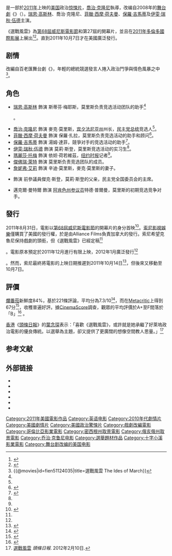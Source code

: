 {{noteTA
|G1=Show
|G2=Movie
}}
{{Infobox film
|name           = 总统杀局
|original_name  = {{lang|en|''The Ides of March''}}
|image          = The Ides of March Poster.jpg
|cn_name        = 总统杀局
|hk_name        = 選戰風雲
|tw_name        = 選戰風雲
|sg_name        = 選戰風雲
|caption        = 電影海報
|director       = [[喬治·克隆尼|喬治·克隆尼]]
|producer       = 喬治·克隆尼<br />[[葛蘭·海斯洛夫|葛蘭·海斯洛夫]]<br />{{link-en|布萊恩·奧利弗|Brian Oliver (producer)}}<br />[[李奧納多·狄卡皮歐|李奧納多·狄卡皮歐]]
|screenplay     = 喬治·克隆尼<br />葛蘭·海斯洛夫<br />布萊恩·奧利弗
|based_on       = {{based on|{{link-en|法拉格北站|Farragut North (play)}}|{{link-en|博·威廉曼|Brian Oliver (producer)}}}}
|starring       = [[瑞恩·高斯林|瑞恩·高斯林]]<br />[[佐治·古尼|佐治·古尼]]<br />[[菲臘·西摩·荷夫曼|菲臘·西摩·荷夫曼]]<br />[[保罗·吉亚玛提|保罗·吉亚玛提]]<br />[[瑪麗莎·托梅|瑪麗莎·托梅]]<br />[[傑佛瑞·萊特|傑佛瑞·萊特]]<br />[[伊雯·瑞秋·伍德|伊雯·瑞秋·伍德]]
|music          = [[亚历山大·德斯普拉|亚历山大·德斯普拉]]
|cinematography = Phedon Papamichael
|editing        = {{link-en|史蒂芬·米隆尼|Stephen Mirrione}}
|studio         = {{link-en|Smokehouse Pictures|Smoke House Pictures}}<br />[[Appian_Way_Productions|Appian Way Productions]]
|distributor    = [[哥倫比亞電影公司|哥倫比亞電影公司]]
|released       = {{film date|2011|8|31|[[第68届威尼斯电影节|威尼斯電影節]]|2011|10|7|美國|2011|11|3|新加坡|2011|12|2|臺灣|2012|2|2|香港<ref>{{Cite web |url=http://movie.now.com/home/movie?id=TheIdesofmarch# |title=存档副本 |access-date=2012-05-31 |archive-url=https://web.archive.org/web/20131019202354/http://movie.now.com/home/movie?id=TheIdesofmarch# |archive-date=2013-10-19 |dead-url=yes }}</ref>}}
|runtime        = 101 分钟<ref>{{cite web |url = http://www.bbfc.co.uk/AFF283021 |title='The Ides of March' (15) |publisher=[[British_Board_of_Film_Classification|British Board of Film Classification]] |date=2011-09-12 |accessdate=2011-09-12}}</ref>
|country        = {{美國電影產地}}
|language       = 英语
|budget         = $1250万<ref>{{cite news |url = http://latimesblogs.latimes.com/entertainmentnewsbuzz/2011/10/movie-projector-real-steel-ides-of-march.html |title=Movie Projector: 'Real Steel' to crush 'Ides of March' |last=Kaufman |first=Amy |work=[[Los_Angeles_Times|Los Angeles Times]] |date=2011-10-06 |accessdate=2011-10-07}}</ref>
|gross          = $64,628,535<ref>{{cite web |url = http://www.boxofficemojo.com/movies/?id=idesofmarch.htm |title=The Ides of March (2011) |work=[[Box_Office_Mojo|Box Office Mojo]] |publisher=[[Amazon.com|Amazon.com]] |accessdate=2012-01-17}}</ref><ref name="The-Numbers">{{cite web |url=http://www.the-numbers.com/movie/Ides-of-March |title=The Ides of March |work=The-Numbers.com |accessdate=2011-11-29}}</ref>
}}

{{作品名稱|name=''The Ides of March''|hk=選戰風雲|cn=总统杀局|equiv-tw=hk}}是一部於[[2011年電影|2011年]]上映的[[美国|美国]]政治[[驚悚片|惊悚片]]，[[喬治·克隆尼|喬治·克隆尼]]執導，改编自{{link-en|博·威廉曼|Brian Oliver (producer)}}2008年的[[舞台劇|舞台劇]]《{{link-en|法拉格北站|Farragut North (play)}}》（{{lang|en|''Farragut North''}}）。[[瑞恩·高斯林|瑞恩·高斯林]]、喬治·克隆尼、[[菲臘·西摩·荷夫曼|菲臘·西摩·荷夫曼]]、[[保羅·吉馬蒂|保羅·吉馬蒂]]及[[伊雯·瑞秋·伍德|伊雯·瑞秋·伍德]]主演。

《選戰風雲》為[[第68屆威尼斯電影節|第68屆威尼斯電影節]]和第27屆{{link-en|海法國際電影節|Haifa International Film Festival}}的開幕片，並且在[[2011年多倫多國際影展|2011年多倫多國際影展]]上展出<ref>{{cite news |title=TIFF 2011: U2, Brad Pitt, George Clooney Films Featured At 2011 Toronto International Film Festival |url=http://www.huffingtonpost.ca/2011/07/26/tiff-brad-pitt-2011-george-clooney-u2_n_909633.html#s316195&title=U2 |accessdate=2011-08-25 |work=[[The_Huffington_Post|The Huffington Post]] |agency={{link-en|The Canadian Press|The Canadian Press}} |date=2011-07-26}}</ref><ref name=Evans2011>{{Cite journal  | title = Ides of March premiere photos  | url = http://www.digitalhit.com/galleries/40/579/
 | year = 2011  | author = Evans, Ian  | journal = DigitalHit.com  | accessdate = 2012-03-20   }}</ref>。直到2011年10月7日才在美國廣泛發行。

== 剧情 ==
改編自百老匯舞台劇《{{link-en|法拉格北站|Farragut North (play)}}》，年輕的總統競選發言人捲入政治鬥爭與情色風暴之中<ref>{{@movies|id=fien51124035|title=選戰風雲 The Ides of March}}<!-- 2015-11-20 accessdate --></ref>。

== 角色 ==
* [[瑞恩·高斯林|瑞恩·高斯林]] 飾演 斯蒂芬·梅耶斯，莫里斯负责竞选活动团队的助手<ref name="/Film">{{cite news |last=Fischer |first=Russ |url=http://www.slashfilm.com/sony-picks-george-clooneys-the-ides-march-late-2011-oscarquliafying-run |title=Sony Picks up George Clooney's 'The Ides of March' For December 2011 Release |work={{link-en|/Film|/Film}} |date=2010-11-02 |accessdate=2011-03-02 |archiveurl=https://www.webcitation.org/61npzGqRp?url=http://www.slashfilm.com/sony-picks-george-clooneys-the-ides-march-late-2011-oscarquliafying-run |archivedate=2011-09-19 |deadurl=no }}</ref>。
* [[喬治·克隆尼|喬治·克隆尼]] 飾演 麥克·莫里斯，[[宾夕法尼亚州|宾夕法尼亚州]]州长，[[民主党_(美国)|民主党]][[美国总统|总统]]竞选人<ref name="/Film" />。
* [[菲臘·西摩·荷夫曼|菲臘·西摩·荷夫曼]] 飾演 保羅·扎拉，莫里斯负责竞选活动的助手和顾问<ref name="NYTimesCast">{{cite news |url=http://movies.nytimes.com/movie/451477/Farragut-North/cast |title=The Ides of March (2011) |work=[[All_Media_Guide|All Media Guide]] |publisher=The New York Times Company|accessdate=2011-07-28}}</ref>。
* [[保羅·吉馬蒂|保羅·吉馬蒂]] 飾演 湯姆·達菲，競爭对手的竞选活动的助手<ref name="Vareity1">{{cite news |last=McNary |first=Dave |url=http://www.variety.com/article/VR1118026480 |title=Clooney to direct Gosling in 'Ides of March' |work=[[Variety_(magazine)|Variety]] |publisher={{link-en|Reed Business Information|Reed Business Information}} |date=2010-10-27 |accessdate=2011-03-01 |archiveurl=https://www.webcitation.org/61nq3lOhR?url=http://www.variety.com/article/VR1118026480 |archivedate=2011-09-19 |deadurl=no }}</ref>。
* [[伊雯·瑞秋·伍德|伊雯·瑞秋·伍德]] 飾演 莫莉·斯登，莫里斯竞选活动的实习生<ref name="Vareity1" />。
* [[瑪麗莎·托梅|瑪麗莎·托梅]] 飾演 依妲·荷若維茲，[[纽约时报|纽约时报]]记者<ref name="Vareity1" />。
* [[傑佛瑞·萊特|傑佛瑞·萊特]] 飾演 莫里斯负责竞选团队的成员。
* [[詹妮弗·艾莉|詹妮弗·艾莉]] 飾演 辛迪·莫里斯，麥克·莫里斯的妻子。
* {{link-en|格雷戈里·艾辛|Gregory Itzin}} 飾演 前參議員傑克·斯登，莫莉·斯登的父亲，民主党全国委员会的主席。
* 邁克爾·曼特爾 飾演 [[阿肯色州|阿肯色州]][[参议员|参议员]]特德·普爾曼，莫里斯的初期竞选竞争对手。

== 發行 ==
2011年8月31日，電影以[[第68屆威尼斯電影節|第68屆威尼斯電影節]]的開幕片的身分首映<ref>{{cite news |last=Vivarelli |first=Nick |date=2011-06-22 |url=http://www.variety.com/article/VR1118038944 |title=Venice confirms 'Ides' as opener |work=[[Variety_(magazine)|Variety]] |publisher={{link-en|Reed Business Information|Reed Business Information}} |accessdate=2011-06-22 |archiveurl=https://www.webcitation.org/61nplpyV9?url=http://www.variety.com/article/VR1118038944 |archivedate=2011-09-19 |deadurl=no }}</ref>。[[索尼影視娛樂|索尼影視娛樂]]僅購買了美國的發行權，於是由Alliance Films負責加拿大的發行。索尼希望克魯尼保持戲劇的頭銜，但《選戰風雲》已經定稿<ref name="/Film">{{cite news |last=Fischer |first=Russ |url=http://www.slashfilm.com/sony-picks-george-clooneys-the-ides-march-late-2011-oscarquliafying-run |title=Sony Picks up George Clooney's 'The Ides of March' For December 2011 Release |work={{link-en|/Film|/Film}} |date=2010-11-02 |accessdate=2011-03-02 |archiveurl=https://www.webcitation.org/61npzGqRp?url=http://www.slashfilm.com/sony-picks-george-clooneys-the-ides-march-late-2011-oscarquliafying-run |archivedate=2011-09-19 |deadurl=no }}</ref>。電影原本預定於2011年12月進行有限上映，2012年1月廣泛發行<ref name="/Film">{{cite news |last=Fischer |first=Russ |url=http://www.slashfilm.com/sony-picks-george-clooneys-the-ides-march-late-2011-oscarquliafying-run |title=Sony Picks up George Clooney's 'The Ides of March' For December 2011 Release |work={{link-en|/Film|/Film}} |date=2010-11-02 |accessdate=2011-03-02 |archiveurl=https://www.webcitation.org/61npzGqRp?url=http://www.slashfilm.com/sony-picks-george-clooneys-the-ides-march-late-2011-oscarquliafying-run |archivedate=2011-09-19 |deadurl=no }}</ref>。然而，索尼最終將電影的上映日期推遲到2011年10月14日<ref>{{cite news |url=http://www.hollywoodreporter.com/news/sony-sets-release-date-george-164016 |title=Sony Sets Release Date for George Clooney's 'The Ides of March' |work=[[The_Hollywood_Reporter|The Hollywood Reporter]] |publisher=[[Prometheus_Global_Media|Prometheus Global Media]] |date=2011-03-03 |accessdate=2011-04-11 |archiveurl=https://www.webcitation.org/61npfnUnk?url=http://www.hollywoodreporter.com/news/sony-sets-release-date-george-164016 |archivedate=2011-09-19 |deadurl=no |first=Pamela |last=McClintock }}</ref>，但後來又移動至10月7日。

== 評價 ==
[[爛番茄|爛番茄]]新鮮度84%，基於221條評論，平均分為7.3/10<ref>{{cite web |url=http://www.rottentomatoes.com/m/the_ides_of_march |title=The Ides of March |work=[[Rotten_Tomatoes|Rotten Tomatoes]] |publisher={{link-en|Flixster|Flixster}} |accessdate=2011-10-30}}</ref>，而在[[Metacritic|Metacritic]]上得到67分<ref>{{cite web |url=http://www.metacritic.com/movie/the-ides-of-march |title=The Ides of March Reviews, Ratings, Credits |publisher=[[CBS_Interactive|CBS Interactive]] |work=[[Metacritic|Metacritic]] |accessdate=2011-10-07}}</ref>，收穫普遍好評。據[[CinemaScore|CinemaScore]]調查，觀眾的平均評價於A+至F間落於「B」<ref>{{cite news |url=http://latimesblogs.latimes.com/entertainmentnewsbuzz/2011/10/box-office-real-steel-ides-of-march.html |title=Box Office: 'Real Steel' KOs competition, including George Clooney |last=Kaufman |first=Amy |work=[[Los_Angeles_Times|Los Angeles Times]] |date=2011-10-09 |accessdate=2011-10-09}}</ref> 。

[[香港|香港]]《[[頭條日報|頭條日報]]》的[[葉念琛|葉念琛]]表示：「喜歡《選戰風雲》，或許就是她承繼了好萊塢政治電影的優良傳統。以選舉為主題，卻又提供了更廣闊的想像空間教人思量。」<ref>[http://blogcity.me/blog/reply_blog_express.asp?f=DW4JZ5CAGU120803&id=369691 選戰風雲] ''頭條日報''. 2012年2月10日.</ref>

== 参考文献 ==
{{Reflist|2}}

== 外部链接 ==
* {{Official website|http://www.idesofmarch-movie.com}}
* {{IMDb title|1124035|The Ides of March}}
* {{Allrovi movie|534910|The Ides of March}}
* {{Mojo title|idesofmarch|The Ides of March}}
* {{Rotten Tomatoes|the_ides_of_march|The Ides of March}}
* {{Metacritic film|the-ides-of-march|The Ides of March}}

{{George Clooney}}
{{DEFAULTSORT:Ides of March, The}}
[[Category:2011年美國電影作品|Category:2011年美國電影作品]]
[[Category:英语电影|Category:英语电影]]
[[Category:2010年代劇情片|Category:2010年代劇情片]]
[[Category:美國劇情片|Category:美國劇情片]]
[[Category:美國政治驚悚片|Category:美國政治驚悚片]]
[[Category:戲劇改編電影|Category:戲劇改編電影]]
[[Category:哥倫比亞影業電影|Category:哥倫比亞影業電影]]
[[Category:密西根州取景電影|Category:密西根州取景電影]]
[[Category:俄亥俄州取景電影|Category:俄亥俄州取景電影]]
[[Category:乔治·克鲁尼电影|Category:乔治·克鲁尼电影]]
[[Category:選舉題材作品|Category:選舉題材作品]]
[[Category:十字小溪影業電影|Category:十字小溪影業電影]]
[[Category:舞台剧改编的美国电影|Category:舞台剧改编的美国电影]]